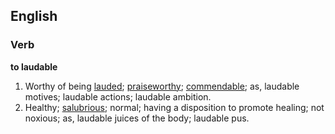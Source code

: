 ==English==

===Verb===

'''to laudable'''

#Worthy of being [[lauded]]; [[praiseworthy]]; [[commendable]]; as, laudable motives; laudable actions; laudable ambition.
#Healthy; [[salubrious]]; normal; having a disposition to promote healing; not noxious; as, laudable juices of the body; laudable pus.